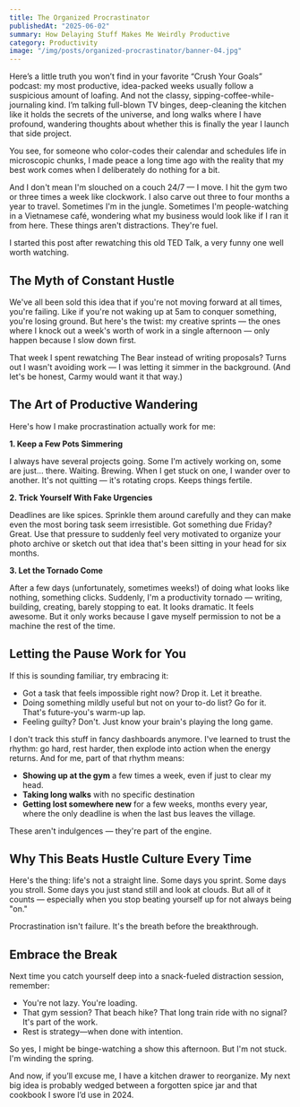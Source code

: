 ```yaml
---
title: The Organized Procrastinator
publishedAt: "2025-06-02"
summary: How Delaying Stuff Makes Me Weirdly Productive
category: Productivity
image: "/img/posts/organized-procrastinator/banner-04.jpg"
---
```


Here’s a little truth you won’t find in your favorite “Crush Your Goals” podcast: my most productive, idea-packed weeks usually follow a suspicious amount of loafing. And not the classy, sipping-coffee-while-journaling kind. I’m talking full-blown TV binges, deep-cleaning the kitchen like it holds the secrets of the universe, and long walks where I have profound, wandering thoughts about whether this is finally the year I launch that side project.

You see, for someone who color-codes their calendar and schedules life in microscopic chunks, I made peace a long time ago with the reality that my best work comes when I deliberately do nothing for a bit.

And I don't mean I'm slouched on a couch 24/7 — I move. I hit the gym two or three times a week like clockwork. I also carve out three to four months a year to travel. Sometimes I'm in the jungle. Sometimes I'm people-watching in a Vietnamese café, wondering what my business would look like if I ran it from here. These things aren't distractions. They're fuel.

I started this post after rewatching this old TED Talk, a very funny one well worth watching.

<YouTube id="arj7oStGLkU" />

## The Myth of Constant Hustle

We've all been sold this idea that if you're not moving forward at all times, you're failing. Like if you're not waking up at 5am to conquer something, you're losing ground. But here's the twist: my creative sprints — the ones where I knock out a week's worth of work in a single afternoon — only happen because I slow down first.

That week I spent rewatching The Bear instead of writing proposals? Turns out I wasn't avoiding work — I was letting it simmer in the background. (And let's be honest, Carmy would want it that way.)

## The Art of Productive Wandering

Here's how I make procrastination actually work for me:

**1. Keep a Few Pots Simmering**

I always have several projects going. Some I'm actively working on, some are just… there. Waiting. Brewing. When I get stuck on one, I wander over to another. It's not quitting — it's rotating crops. Keeps things fertile.

**2. Trick Yourself With Fake Urgencies**

Deadlines are like spices. Sprinkle them around carefully and they can make even the most boring task seem irresistible. Got something due Friday? Great. Use that pressure to suddenly feel very motivated to organize your photo archive or sketch out that idea that's been sitting in your head for six months.

**3. Let the Tornado Come**

After a few days (unfortunately, sometimes weeks!) of doing what looks like nothing, something clicks. Suddenly, I'm a productivity tornado — writing, building, creating, barely stopping to eat. It looks dramatic. It feels awesome. But it only works because I gave myself permission to not be a machine the rest of the time.

## Letting the Pause Work for You

If this is sounding familiar, try embracing it:

- Got a task that feels impossible right now? Drop it. Let it breathe.
- Doing something mildly useful but not on your to-do list? Go for it. That's future-you's warm-up lap.
- Feeling guilty? Don't. Just know your brain's playing the long game.

I don't track this stuff in fancy dashboards anymore. I've learned to trust the rhythm: go hard, rest harder, then explode into action when the energy returns. And for me, part of that rhythm means:

- **Showing up at the gym** a few times a week, even if just to clear my head.
- **Taking long walks** with no specific destination 
- **Getting lost somewhere new** for a few weeks, months every year, where the only deadline is when the last bus leaves the village.

These aren't indulgences — they're part of the engine.

## Why This Beats Hustle Culture Every Time

Here's the thing: life's not a straight line. Some days you sprint. Some days you stroll. Some days you just stand still and look at clouds. But all of it counts — especially when you stop beating yourself up for not always being "on."

Procrastination isn't failure. It's the breath before the breakthrough.

## Embrace the Break

Next time you catch yourself deep into a snack-fueled distraction session, remember:

- You're not lazy. You're loading.
- That gym session? That beach hike? That long train ride with no signal? It's part of the work.
- Rest is strategy—when done with intention.

So yes, I might be binge-watching a show this afternoon. But I'm not stuck. I'm winding the spring.

And now, if you’ll excuse me, I have a kitchen drawer to reorganize. My next big idea is probably wedged between a forgotten spice jar and that cookbook I swore I’d use in 2024.
